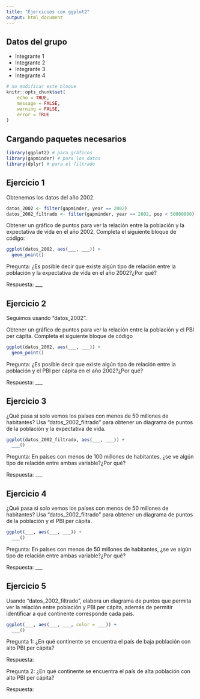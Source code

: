 ```yaml
---
title: "Ejercicios con ggplot2"
output: html_document
---
```


## Datos del grupo

- Integrante 1
- Integrante 2
- Integrante 3
- Integrante 4

```r
# no modificar este bloque
knitr::opts_chunk$set(
	echo = TRUE,
	message = FALSE,
	warning = FALSE,
	error = TRUE
)
```


## Cargando paquetes necesarios

```r
library(ggplot2) # para gráficos
library(gapminder) # para los datos
library(dplyr) # para el filtrado
```


## Ejercicio 1

Obtenemos los datos del año 2002.

```r
datos_2002 <- filter(gapminder, year == 2002)
datos_2002_filtrado <- filter(gapminder, year == 2002, pop < 50000000)
```

Obtener un gráfico de puntos para ver la relación entre la población y la expectativa de vida en el año 2002. Completa el siguiente bloque de código:

```r
ggplot(datos_2002, aes(___, ___)) +
  geom_point()
```

Pregunta: ¿Es posible decir que existe algún tipo de relación entre la población y la expectativa de vida en el año 2002?¿Por qué?

Respuesta: ___


## Ejercicio 2

Seguimos usando "datos_2002".

Obtener un gráfico de puntos para ver la relación entre la población y el PBI per cápita. Completa el siguiente bloque de código

```r
ggplot(datos_2002, aes(___, ___)) +
  geom_point()
```

Pregunta: ¿Es posible decir que existe algún tipo de relación entre la población y el PBI per cápita en el año 2002?¿Por qué?

Respuesta: ___


## Ejercicio 3

¿Qué pasa si solo vemos los países con menos de 50 millones de habitantes? Usa "datos_2002_filtrado" para obtener un diagrama de puntos de la población y la expectativa de vida.


```r
ggplot(datos_2002_filtrado, aes(___, ___)) +
  ___()
```

Pregunta: En países con menos de 100 millones de habitantes, ¿se ve algún tipo de relación entre ambas variable?¿Por qué?

Respuesta: ___

## Ejercicio 4

¿Qué pasa si solo vemos los países con menos de 50 millones de habitantes? Usa "datos_2002_filtrado" para obtener un diagrama de puntos de la población y el PBI per cápita.


```r
ggplot(___, aes(___, ___)) +
  ___()
```

Pregunta: En países con menos de 50 millones de habitantes, ¿se ve algún tipo de relación entre ambas variable?¿Por qué?

Respuesta: ___

## Ejercicio 5

Usando "datos_2002_filtrado", elabora un diagrama de puntos que permita ver la relación entre población y PBI per cápita, además de permitir identificar a qué continente corresponde cada país.

```r
ggplot(___, aes(___, ___, color = ___)) +
  ___()
```

Pregunta 1: ¿En qué continente se encuentra el país de baja población con alto PBI per cápita? 

Respuesta: 

Pregunta 2: ¿En qué continente se encuentra el país de alta población con alto PBI per cápita? 

Respuesta: 

